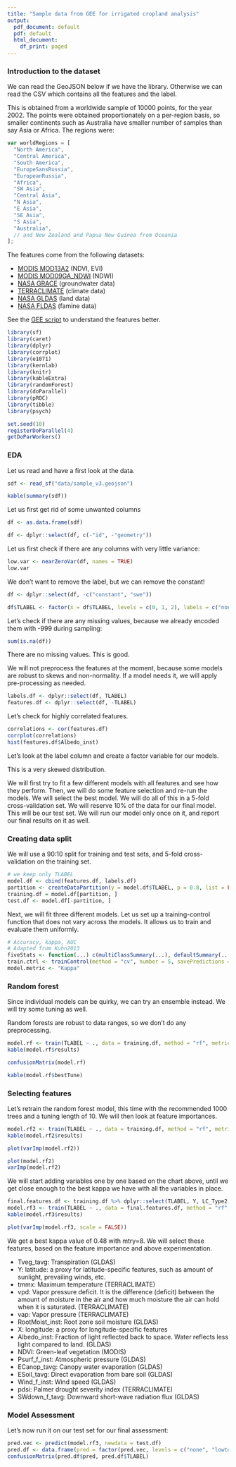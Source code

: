 ```yaml
---
title: "Sample data from GEE for irrigated cropland analysis"
output:
  pdf_document: default
  pdf: default
  html_document:
    df_print: paged
---
```


### Introduction to the dataset

We can read the GeoJSON below if we have the library.  Otherwise we can read the CSV which contains all the features and the label.

This is obtained from a worldwide sample of 10000 points, for the year 2002.  The points were obtained proportionately on a per-region basis, so smaller continents such as Australia have smaller number of samples than say Asia or Africa.  The regions were:

```javascript
var worldRegions = [
  "North America",
  "Central America",
  "South America",
  "EuropeSansRussia",
  "EuropeanRussia",
  "Africa",
  "SW Asia",
  "Central Asia",
  "N Asia",
  "E Asia",
  "SE Asia",
  "S Asia",
  "Australia",
  // and New Zealand and Papua New Guinea from Oceania
];
```

The features come from the following datasets:

 * [MODIS MOD13A2](https://developers.google.com/earth-engine/datasets/catalog/MODIS_006_MOD13A2) (NDVI, EVI)
 * [MODIS MOD09GA_NDWI](https://developers.google.com/earth-engine/datasets/catalog/MODIS_MOD09GA_NDWI) (NDWI)
 * [NASA GRACE](https://developers.google.com/earth-engine/datasets/catalog/NASA_GRACE_MASS_GRIDS_LAND) (groundwater data)
 * [TERRACLIMATE](https://developers.google.com/earth-engine/datasets/catalog/IDAHO_EPSCOR_TERRACLIMATE) (climate data)
 * [NASA GLDAS](https://developers.google.com/earth-engine/datasets/catalog/NASA_GLDAS_V021_NOAH_G025_T3H) (land data)
 * [NASA FLDAS](https://developers.google.com/earth-engine/datasets/catalog/NASA_FLDAS_NOAH01_C_GL_M_V001) (famine data)

See the [GEE script](https://code.earthengine.google.com/?scriptPath=users%2Fdeepakna%2Fmids_w210_irrigated_cropland%3Av3%2Ffeatures.js) to understand the features better.

```r
library(sf)
library(caret)
library(dplyr)
library(corrplot)
library(e1071)
library(kernlab)
library(knitr)
library(kableExtra)
library(randomForest)
library(doParallel)
library(pROC)
library(tibble)
library(psych)

set.seed(10)
registerDoParallel(4)
getDoParWorkers()
```

### EDA

Let us read and have a first look at the data.

```r
sdf <- read_sf("data/sample_v3.geojson")
```

```r
kable(summary(sdf))
```

Let us first get rid of some unwanted columns

```r
df <- as.data.frame(sdf)
```

```r
df <- dplyr::select(df, c(-"id", -"geometry"))
```

Let us first check if there are any columns with very little variance:

```r
low.var <- nearZeroVar(df, names = TRUE)
low.var
```

We don't want to remove the label, but we can remove the constant!

```r
df <- dplyr::select(df, -c("constant", "swe"))
```

```r
df$TLABEL <- factor(x = df$TLABEL, levels = c(0, 1, 2), labels = c("none", "lowtomid", "high"))
```

Let's check if there are any missing values, because we already encoded them with -999 during sampling:

```r
sum(is.na(df))
```

There are no missing values.  This is good.

We will not preprocess the features at the moment, because some models are robust to skews and non-normality.  If a model needs it, we will apply pre-processing as needed.

```r
labels.df <- dplyr::select(df, TLABEL)
features.df <- dplyr::select(df, -TLABEL)
```

Let's check for highly correlated features.

```r
correlations <- cor(features.df)
corrplot(correlations)
hist(features.df$Albedo_inst)
```

Let's look at the label column and create a factor variable for our models.

This is a very skewed distribution.

We will first try to fit a few different models with all features and see how they perform.  Then, we will do some feature selection and re-run the models.  We will select the best model.  We will do all of this in a 5-fold cross-validation set.  We will reserve 10% of the data for our final model.  This will be our test set.  We will run our model only once on it, and report our final results on it as well.

### Creating data split

We will use a 90:10 split for training and test sets, and 5-fold cross-validation on the training set.

```r
# we keep only TLABEL
model.df <- cbind(features.df, labels.df)
partition <- createDataPartition(y = model.df$TLABEL, p = 0.8, list = FALSE)
training.df = model.df[partition, ]
test.df <- model.df[-partition, ]
```

Next, we will fit three different models.  Let us set up a training-control function that does not vary across the models.  It allows us to train and evaluate them uniformly.

```r
# Accuracy, kappa, AUC
# Adapted from Kuhn2013
fiveStats <- function(...) c(multiClassSummary(...), defaultSummary(...))
train.ctrl <- trainControl(method = "cv", number = 5, savePredictions = TRUE, summaryFunction = fiveStats, classProbs = TRUE, allowParallel = TRUE)
model.metric <- "Kappa"
```

### Random forest

Since individual models can be quirky, we can try an ensemble instead.  We will try some tuning as well.

Random forests are robust to data ranges, so we don't do any preprocessing.

```r
model.rf <- train(TLABEL ~ ., data = training.df, method = "rf", metric = model.metric, trControl = train.ctrl)
kable(model.rf$results)
```

```r
confusionMatrix(model.rf)
```

```r
kable(model.rf$bestTune)
```

### Selecting features

Let's retrain the random forest model, this time with the recommended 1000 trees and a tuning length of 10.  We will then look at feature importances.

```r
model.rf2 <- train(TLABEL ~ ., data = training.df, method = "rf", metric = model.metric, trControl = train.ctrl, tuneLength = 10, ntree = 1000)
kable(model.rf2$results)
```

```r
plot(varImp(model.rf2))
```

```r
plot(model.rf2)
varImp(model.rf2)
```

We will start adding variables one by one based on the chart above, until we get close enough to the best kappa we have with all the variables in place.

```r
final.features.df <- training.df %>% dplyr::select(TLABEL, Y, LC_Type2, X, pet, EVI, Tveg_tavg, Psurf_f_inst, NDVI, tmmx, Albedo_inst, pdsi, vs)
model.rf3 <- train(TLABEL ~ ., data = final.features.df, method = "rf", metric = model.metric, trControl = train.ctrl, tuneLength = 10, ntree = 1000)
kable(model.rf3$results)
```

```r
plot(varImp(model.rf3, scale = FALSE))
```

We get a best kappa value of 0.48 with mtry=8.  We will select these features, based on the feature importance and above experimentation.

* Tveg_tavg: Transpiration (GLDAS)
* Y: latitude: a proxy for latitude-specific features, such as amount of sunlight, prevailing winds, etc.
* tmmx: Maximum temperature (TERRACLIMATE)
* vpd: Vapor pressure deficit.  It is the difference (deficit) between the amount of moisture in the air and how much moisture the air can hold when it is saturated. (TERRACLIMATE)
* vap: Vapor pressure (TERRACLIMATE)
* RootMoist_inst: Root zone soil moisture (GLDAS)
* X: longitude: a proxy for longitude-specific features
* Albedo_inst: Fraction of light reflected back to space.  Water reflects less light compared to land. (GLDAS)
* NDVI: Green-leaf vegetation (MODIS)
* Psurf_f_inst: Atmospheric pressure (GLDAS)
* ECanop_tavg: Canopy water evaporation (GLDAS)
* ESoil_tavg: Direct evaporation from bare soil (GLDAS)
* Wind_f_inst: Wind speed (GLDAS)
* pdsi: Palmer drought severity index (TERRACLIMATE)
* SWdown_f_tavg: Downward short-wave radiation flux (GLDAS)

### Model Assessment

Let's now run it on our test set for our final assessment:

```r
pred.vec <- predict(model.rf3, newdata = test.df)
pred.df <- data.frame(pred = factor(pred.vec, levels = c("none", "lowtomid", "high")), TLABEL = test.df$TLABEL)
confusionMatrix(pred.df$pred, pred.df$TLABEL)
```
